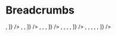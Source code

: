 

<Meta title="Breadcrumbs" component={Breadcrumbs} />

# Breadcrumbs

<Story name="BreadcrumbsItems">
  <div
    style={{
      display: "flex",
      flexDirection: "column",
      gap: "30px",
      marginTop: "40px"
    }}
  >
    <Breadcrumbs
      steps={["breadcrumbs", "breadcrumbs"]}
      url="http://localhost:6006/?path=/story/breadcrumbs--breadcrumbs-items"
      icons={[<S.BreadcrumbIcon />, <S.BreadcrumbIcon />]}
    />
    <Breadcrumbs
      steps={["breadcrumbs", "breadcrumbs", "breadcrumbs"]}
      url="http://localhost:6006/?path=/story/breadcrumbs--breadcrumbs-items"
      icons={[<S.BreadcrumbIcon />, <S.BreadcrumbIcon />, <S.BreadcrumbIcon />]}
    />
    <Breadcrumbs
      steps={["breadcrumbs", "breadcrumbs", "breadcrumbs", "breadcrumbs"]}
      url="http://localhost:6006/?path=/story/breadcrumbs--breadcrumbs-items"
      icons={[
        <S.BreadcrumbIcon />,
        <S.BreadcrumbIcon />,
        <S.BreadcrumbIcon />,
        <S.BreadcrumbIcon />
      ]}
    />
    <Breadcrumbs
      steps={[
        "breadcrumbs",
        "breadcrumbs",
        "breadcrumbs",
        "breadcrumbs",
        "breadcrumbs"
      ]}
      url="http://localhost:6006/?path=/story/breadcrumbs--breadcrumbs-items"
      icons={[
        <S.BreadcrumbIcon />,
        <S.BreadcrumbIcon />,
        <S.BreadcrumbIcon />,
        <S.BreadcrumbIcon />,
        <S.BreadcrumbIcon />
      ]}
    />
    <Breadcrumbs
      steps={[
        "breadcrumbs",
        "breadcrumbs",
        "breadcrumbs",
        "breadcrumbs",
        "breadcrumbs",
        "breadcrumbs"
      ]}
      url="http://localhost:6006/?path=/story/breadcrumbs--breadcrumbs-items"
      icons={[
        <S.BreadcrumbIcon />,
        <S.BreadcrumbIcon />,
        <S.BreadcrumbIcon />,
        <S.BreadcrumbIcon />,
        <S.BreadcrumbIcon />,
        <S.BreadcrumbIcon />
      ]}
    />
  </div>
</Story>

